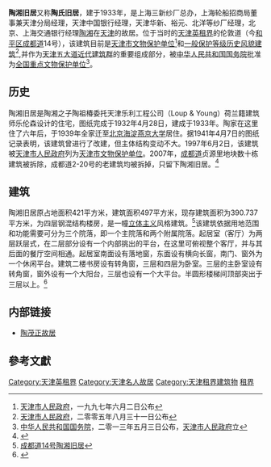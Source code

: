{{文物保护单位
| 级别 = 全国
| 名称 = 天津五大道近代建筑群<br /><span style="font-size:smaller;">陶氏旧居</span>
| 图片 = [[File:成都道14号.jpg|200px]]
| 编号 = 7-1627
| 分类 = 近现代重要史迹及代表性建筑
| 时代 = 民国
| 所在 = [[天津市|天津市]][[和平区_(天津市)|和平区]]
| 登录 = 2013年
}}
'''陶湘旧居'''又称'''陶氏旧居'''，建于1933年，是上海三新纱厂总办，上海轮船招商局董事兼天津分局经理，天津中国银行经理，天津华新、裕元、北洋等纱厂经理，北京、上海交通银行经理[[陶湘|陶湘]]在[[天津|天津]]的故居。位于当时的[[天津英租界|天津英租界]]的伦敦道（今[[和平区_(天津市)|和平区]][[成都道_(天津)|成都道]]14号），该建筑目前是[[天津市文物保护单位|天津市文物保护单位]]<ref>[[天津市人民政府|天津市人民政府]]，一九九七年六月二日公布</ref>和[[天津历史风貌建筑|一般保护等级历史风貌建筑]]<ref>[[天津市人民政府|天津市人民政府]]，二零零五年八月三十一日公布</ref>,并作为[[五大道|天津五大道近代建筑群]]的重要组成部分，被[[中华人民共和国国务院|中华人民共和国国务院]]批准为[[天津全国重点文物保护单位列表|全国重点文物保护单位]]<ref>[[中华人民共和国国务院|中华人民共和国国务院]]，二零一三年五月三日公布，[[天津市人民政府|天津市人民政府]]立</ref>。

== 历史 ==
{{文物保护单位
| 级别 = 省级
| 省区市 = 天津市
| 名称 = 陶氏旧宅
| 图片 = [[File:成都道14号.jpg|200px]]
| 编号 = 3
| 分类 = 近现代重要史迹及代表性建筑
| 时代 = 1933年
| 所在 = [[天津市|天津市]][[和平区_(天津市)|和平区]]
| 登录 = 1997年6月2日
}}
陶湘旧居是陶湘之子陶祖椿委托天津乐利工程公司（Loup & Young）荷兰籍建筑师乐伦森设计的住宅，图纸完成于1932年4月28日，建成于1933年。陶家在这里住了六年后，于1939年全家迁至[[北京|北京]][[海淀|海淀]][[燕京大学|燕京大学]]居住。据1941年4月7日的图纸记录表明，该建筑曾进行了改建，但主体结构变动不大。1997年6月2日，该建筑被[[天津市人民政府|天津市人民政府]]列为[[天津市文物保护单位|天津市文物保护单位]]。2007年，[[成都道_(天津)|成都道]]贞源里地块数十栋建筑被拆除，成都道2-20号的老建筑均被拆掉，只留下陶湘旧居。<ref>{{Cite web |url=http://epaper.tianjinwe.com/cskb/cskb/2010-06/04/content_81416.htm |title=他首倡植树造林“谁种谁有” |access-date=2014-02-21 |archive-url=https://web.archive.org/web/20140224090005/http://epaper.tianjinwe.com/cskb/cskb/2010-06/04/content_81416.htm |archive-date=2014-02-24 |dead-url=yes }}</ref>

== 建筑 ==
{{天津历史风貌建筑
| 省区市 = 天津市
| 名称 = 陶湘旧居
| 图片 = 
| 编号 = 
| 等级 = 一般保护
| 时代 = 1933年
| 所在 = [[天津市|天津市]][[和平区_(天津市)|和平区]]
| 公布 = 2013年3月22日
}}
陶湘旧居原占地面积421平方米，建筑面积497平方米，现存建筑面积为390.737平方米，为四层钢混结构楼房，是一幢[[立体主义|立体主义]]风格建筑。<ref>[http://cul.sohu.com/20100622/n272979535.shtml 成都道14号陶湘旧居]</ref>该建筑依据用地范围和功能需要可分为三个院落，即一个主院落和两个附属院落。起居室（客厅）为两层跃层式，在二层部分设有一个内部挑出的平台，在这里可俯视整个客厅，并与其后面的餐厅空间相通。起居室南面设有落地窗，东面设有横向长窗，南门、窗外为一个休闲平台。建筑二楼书房设有转角窗，三层和四层为卧室。三层的主卧室设有转角窗，窗外设有一个大阳台，三层也设有一个大平台。半圆形楼梯间顶部突出于三层以上。<ref>{{Cite web |url=http://epaper.tianjinwe.com/mrxb/mrxb/2010-02/21/content_12094.htm |title=说说陶氏旧宅 |access-date=2014-02-21 |archive-url=https://web.archive.org/web/20140224060028/http://epaper.tianjinwe.com/mrxb/mrxb/2010-02/21/content_12094.htm |archive-date=2014-02-24 |dead-url=yes }}</ref>

== 内部链接 ==
* [[陶茂正故居|陶茂正故居]]

== 參考文獻 ==
<div class="references-small">
<references />
</div>

{{天津市名人故居}}
{{天津市文物保护单位}}

[[Category:天津英租界|Category:天津英租界]]
[[Category:天津名人故居|Category:天津名人故居]]
[[Category:天津租界建筑物|Category:天津租界建筑物]]
[[Category:中国近代建筑|租界]]